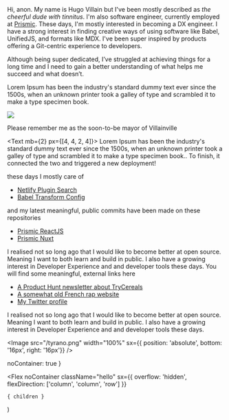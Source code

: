 
<Section px={0} py={0} sx={{ px: 0 }}>
  <Box
    flex
    py={4}
    bg='muted'
  >
    <Flex
      px={4}
      sx={{
        alignItems: 'center',
      }}>
      <Box>
        <Heading
          as="h1"
          sx={{
            fontSize: 6,
            fontWeight: 700,
            fontFamily: 'system-ui,-apple-system,BlinkMacSystemFont,"Segoe UI",Roboto,"Helvetica Neue",sans-serif'
          }}
        >
          Hi, anon.
        </Heading>
        <Text as="p" mt={2}>
          My name is Hugo Villain but I've been mostly described as <em>the cheerful dude with tinnitus</em>. I'm also software engineer, currently employed at <a href="https://prismic.io">Prismic</a>.
        </Text>
        <Text as="p" mt={2}>
          These days, I'm mostly interested in becoming a DX engineer. I have a strong interest in finding creative ways of using software like Babel, UnifiedJS, and formats like MDX.
        </Text>
        <Text as="p" mt={2}>
          I've been super inspired by products offering a Git-centric experience to developers.
        </Text>
      </Box>
    </Flex>
  </Box>

</Section>

<Section alignTop>

Although being super dedicated, I’ve struggled at achieving things for a long time and I need to gain a better understanding of what helps me succeed and what doesn’t.

Lorem Ipsum has been the industry's standard dummy text ever since the 1500s, when an unknown printer took a galley of type and scrambled it to make a type specimen book.

<Image my={2} src="/villainville.jpg" />

Please remember me as the soon-to-be mayor of Villainville

</Section>

<Section px={0} alignTop i={3}>

<Text mb={2} px={[4, 4, 2, 4]}>
Lorem Ipsum has been the industry's standard dummy text ever since the 1500s, when an unknown printer took a galley of type and scrambled it to make a type specimen book.. To finish, it connected the two
and triggered a new deployment!
</Text>

<Paragraph my={1} mt={0}>these days I mostly care of</Paragraph>

<List>

- [Netlify Plugin Search](https://test.com)
- [Babel Transform Config](https://test.com)

</List>
<Paragraph my={1}>
  and my latest meaningful, public commits have been made on these repositories
</Paragraph>

<List>

- [Prismic ReactJS](https://test.com)
- [Prismic Nuxt](https://test.com)


</List>
<Paragraph my={1}>
  I realised not so long ago that I would like to become better at open source. Meaning I want to both learn and build in public.
  I also have a growing interest in Developer Experience and and developer tools these days.
</Paragraph>

<Paragraph my={1}>
  You will find some meaningful, external links here
</Paragraph>

<List>

- [A Product Hunt newsletter about TryCereals](https://test.com)
- [A somewhat old French rap website](https://test.com)
- [My Twitter profile](https://test.com)

</List>

<Paragraph my={1}>
  I realised not so long ago that I would like to become better at open source. Meaning I want to both learn and build in public.
  I also have a growing interest in Developer Experience and and developer tools these days.
</Paragraph>


</Section>

<Section sx={{ minHeight: '40vh' }}>

<Image src="/tyrano.png" width="100%" sx={{ position: 'absolute', bottom: '16px', right: '16px'}} />
</Section>

  noContainer: true
}

  <Flex
    noContainer
    className="hello"
    sx={{
      overflow: 'hidden',
      flexDirection: ['column', 'column', 'row']
    }}
  >
    { children }
  </Flex>
)
